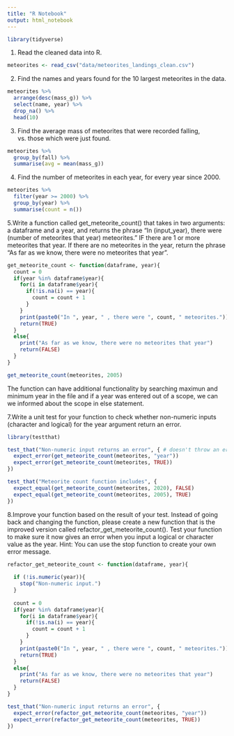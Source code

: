 ```yaml
---
title: "R Notebook"
output: html_notebook
---
```


```r
library(tidyverse)
```

1. Read the cleaned data into R.
```r
meteorites <- read_csv("data/meteorites_landings_clean.csv")
```

2. Find the names and years found for the 10 largest meteorites in the data.
```r
meteorites %>% 
  arrange(desc(mass_g)) %>% 
  select(name, year) %>% 
  drop_na() %>% 
  head(10)
```
3. Find the average mass of meteorites that were recorded falling, vs. those which were just found.
```r
meteorites %>% 
  group_by(fall) %>% 
  summarise(avg = mean(mass_g))
```
4. Find the number of meteorites in each year, for every year since 2000.
```r
meteorites %>% 
  filter(year >= 2000) %>% 
  group_by(year) %>% 
  summarise(count = n())
```
5.Write a function called get_meteorite_count() that takes in two arguments: a dataframe and a year, and returns the phrase “In (input_year), there were (number of meteorites that year) meteorites.” IF there are 1 or more meteorites that year. If there are no meteorites in the year, return the phrase “As far as we know, there were no meteorites that year”.

```r
get_meteorite_count <- function(dataframe, year){
  count = 0
  if(year %in% dataframe$year){
    for(i in dataframe$year){
      if(!is.na(i) == year){
        count = count + 1
      }
    }
    print(paste0("In ", year, " , there were ", count, " meteorites.")) # cat
    return(TRUE)
  }
  else{
    print("As far as we know, there were no meteorites that year")
    return(FALSE)
  }
}

get_meteorite_count(meteorites, 2005)
```

The function can have additional functionality by searching maximun and minimum year in the file and if a year was entered out of a scope, we can we informed about the scope in else statement.

7.Write a unit test for your function to check whether non-numeric inputs (character and logical) for the year argument return an error.
```r
library(testthat)

test_that("Non-numeric input returns an error", { # doesn't throw an error
  expect_error(get_meteorite_count(meteorites, "year"))
  expect_error(get_meteorite_count(meteorites, TRUE))
})
```

```r
test_that("Meteorite count function includes", {
  expect_equal(get_meteorite_count(meteorites, 2020), FALSE)
  expect_equal(get_meteorite_count(meteorites, 2005), TRUE)
})
```

8.Improve your function based on the result of your test. Instead of going back and changing the function, please create a new function that is the improved version called refactor_get_meteorite_count(). Test your function to make sure it now gives an error when you input a logical or character value as the year. Hint: You can use the stop function to create your own error message.
```r
refactor_get_meteorite_count <- function(dataframe, year){
  
  if (!is.numeric(year)){
    stop("Non-numeric input.")
  }
  
  count = 0
  if(year %in% dataframe$year){
    for(i in dataframe$year){
      if(!is.na(i) == year){
        count = count + 1
      }
    }
    print(paste0("In ", year, " , there were ", count, " meteorites.")) 
    return(TRUE)
  }
  else{
    print("As far as we know, there were no meteorites that year")
    return(FALSE)
  }
}

test_that("Non-numeric input returns an error", {
  expect_error(refactor_get_meteorite_count(meteorites, "year"))
  expect_error(refactor_get_meteorite_count(meteorites, TRUE))
})
```













